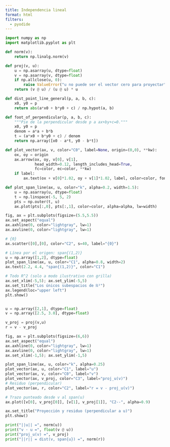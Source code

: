 ```yaml
---
title: Independencia lineal
format: html
filters:
  - pyodide
---
```


```python
import numpy as np
import matplotlib.pyplot as plt

def norm(v): 
    return np.linalg.norm(v)

def proj(v, u):
    u = np.asarray(u, dtype=float)
    v = np.asarray(v, dtype=float)
    if np.allclose(u, 0):
        raise ValueError("u no puede ser el vector cero para proyectar")
    return (v @ u) / (u @ u) * u

def dist_point_line_general(p, a, b, c):
    x0, y0 = p
    return abs(a*x0 + b*y0 + c) / np.hypot(a, b)

def foot_of_perpendicular(p, a, b, c):
    """Pie de la perpendicular desde p a ax+by+c=0."""
    x0, y0 = p
    denom = a*a + b*b
    t = (a*x0 + b*y0 + c) / denom
    return np.array([x0 - a*t, y0 - b*t])

def plot_vector(ax, v, color="C0", label=None, origin=(0,0), **kw):
    ox, oy = origin
    ax.arrow(ox, oy, v[0], v[1], 
             head_width=0.12, length_includes_head=True,
             fc=color, ec=color, **kw)
    if label:
        ax.text(ox + v[0]*1.02, oy + v[1]*1.02, label, color=color, fontsize=11)

def plot_span_line(ax, u, color="k", alpha=0.2, width=1.5):
    u = np.asarray(u, dtype=float)
    t = np.linspace(-5, 5, 2)
    pts = np.outer(t, u)
    ax.plot(pts[:,0], pts[:,1], color=color, alpha=alpha, lw=width)
```

```python
fig, ax = plt.subplots(figsize=(5.5,5.5))
ax.set_aspect("equal")
ax.axhline(0, color="lightgray", lw=1)
ax.axvline(0, color="lightgray", lw=1)

# {0}
ax.scatter([0],[0], color="C2", s=40, label="{0}")

# Línea por el origen: span{(1,2)}
u = np.array([1,2], dtype=float)
plot_span_line(ax, u, color="C1", alpha=0.8, width=2)
ax.text(2.2, 4.4, "span{(1,2)}", color="C1")

# Todo R^2 (solo a modo ilustrativo con grilla)
ax.set_xlim(-5,5); ax.set_ylim(-5,5)
ax.set_title("Los únicos subespacios de ℝ²")
ax.legend(loc="upper left")
plt.show()



```



```python
u = np.array([2,1], dtype=float)
v = np.array([2.5, 3.0], dtype=float)

v_proj = proj(v,u)
r = v - v_proj

fig, ax = plt.subplots(figsize=(6,6))
ax.set_aspect("equal")
ax.axhline(0, color="lightgray", lw=1)
ax.axvline(0, color="lightgray", lw=1)
ax.set_xlim(-1,5); ax.set_ylim(-1,5)

plot_span_line(ax, u, color="k", alpha=0.25)
plot_vector(ax, u, color="C1", label="u")
plot_vector(ax, v, color="C0", label="v")
plot_vector(ax, v_proj, color="C3", label="proj_u(v)")
# Residuo (perpendicular)
plot_vector(ax, r, color="C2", label="r = v - proj_u(v)")

# Trazo punteado desde v al span(u)
ax.plot([v[0], v_proj[0]], [v[1], v_proj[1]], "C2--", alpha=0.9)

ax.set_title("Proyección y residuo (perpendicular a u)")
plt.show()

print("||u|| =", norm(u))
print("v · u =", float(v @ u))
print("proj_u(v) =", v_proj)
print("||r|| = dist(v, span{u}) =", norm(r))

```

